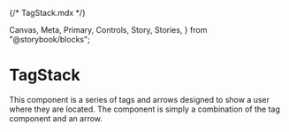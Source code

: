 {/* TagStack.mdx */}

  Canvas,
  Meta,
  Primary,
  Controls,
  Story,
  Stories,
} from "@storybook/blocks";


<Meta of={TagStack} />

# TagStack

This component is a series of tags and arrows designed to show a user where they are located. The component is simply a combination of the tag component and an arrow.

<Primary />
<Controls />
<Stories />
